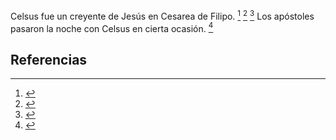 Celsus fue un creyente de Jesús en Cesarea de Filipo. <ref name="n0">{{lib|LU|157|3|7}}</ref> <ref name="n1">{{lib|LU|157|4|1}}</ref> <ref name="n2">{{lib|LU|157|6|1}}</ref> Los apóstoles pasaron la noche con Celsus en cierta ocasión. <ref name="n3">{{lib|LU|158|6|1}}</ref> 

== Referencias ==

<references/>

